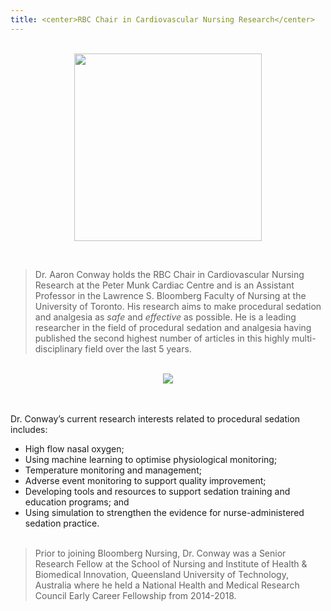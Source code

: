 ```yaml
---
title: <center>RBC Chair in Cardiovascular Nursing Research</center>
---
```

<div class = "row">
  
<div class = "col-md-3">
<br>
<center><img id="img-me" src="https://aaronconway.dev/images/Picture1.png" width="300px" height="auto"></center>
</div>

<div class = "col-md-9">

<br>

>Dr. Aaron Conway holds the RBC Chair in Cardiovascular Nursing Research at the Peter Munk Cardiac Centre and is an Assistant Professor in the Lawrence S. Bloomberg Faculty of Nursing at the University of Toronto. His research aims to make procedural sedation and analgesia as *safe* and *effective* as possible. He is a leading researcher in the field of procedural sedation and analgesia having published the second highest number of articles in this highly multi-disciplinary field over the last 5 years.

<br>
<center><img src="authors.png"></center>
<br><br>
Dr. Conway’s current research interests related to procedural sedation includes:

- High flow nasal oxygen;
- Using machine learning to optimise physiological monitoring;
- Temperature monitoring and management;
- Adverse event monitoring to support quality improvement;
- Developing tools and resources to support sedation training and education programs; and
- Using simulation to strengthen the evidence for nurse-administered sedation practice.
<br><br>

>Prior to joining Bloomberg Nursing, Dr. Conway was a Senior Research Fellow at the School of Nursing and Institute of Health & Biomedical Innovation, Queensland University of Technology, Australia where he held a National Health and Medical Research Council Early Career Fellowship from 2014-2018.

</div>
</div>

